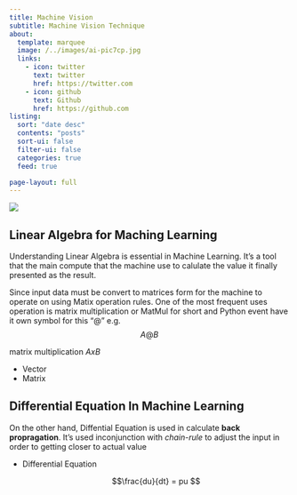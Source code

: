 ```yaml
---
title: Machine Vision
subtitle: Machine Vision Technique
about:
  template: marquee
  image: /../images/ai-pic7cp.jpg
  links:
    - icon: twitter
      text: twitter
      href: https://twitter.com
    - icon: github
      text: Github
      href: https://github.com
listing:
  sort: "date desc"
  contents: "posts"
  sort-ui: false
  filter-ui: false
  categories: true
  feed: true

page-layout: full
---
```



![](/images/jujy1.jpg)

## Linear Algebra for Maching Learning
Understanding Linear Algebra is essential in Machine Learning. It's a tool that the main compute that the machine use to calulate the value it finally presented as the result.

Since input data must be convert to matrices form for the machine to operate on using Matix operation rules.
One of the most frequent uses operation is matrix multiplication or MatMul for short and Python event have it own symbol for this "@" e.g.
$$ A@B $$

::: {.callout-tip}

matrix multiplication $AxB$
:::

- Vector
- Matrix



## Differential Equation In Machine Learning

On the other hand, Diffential Equation is used in calculate **back propragation**. It's used inconjunction with *chain-rule* to adjust the input in order to getting closer to actual value

- Differential Equation

   $$\frac{du}{dt} = pu  $$
